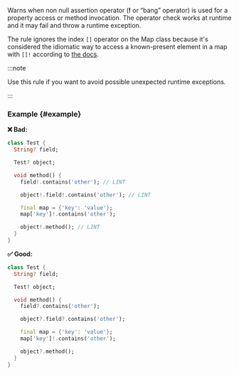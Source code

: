 
<RuleDetails version="3.2.0" severity="warning" />

Warns when non null assertion operator (**!** or “bang” operator) is used for a property access or method invocation. The operator check works at runtime and it may fail and throw a runtime exception.

The rule ignores the index `[]` operator on the Map class because it's considered the idiomatic way to access a known-present element in a map with `[]!` according to [the docs](https://dart.dev/null-safety/understanding-null-safety#the-map-index-operator-is-nullable).

:::note

Use this rule if you want to avoid possible unexpected runtime exceptions.

:::

### Example {#example}

**❌ Bad:**

```dart
class Test {
  String? field;

  Test? object;

  void method() {
    field!.contains('other'); // LINT

    object!.field!.contains('other'); // LINT

    final map = {'key': 'value'};
    map['key']!.contains('other');

    object!.method(); // LINT
  }
}
```

**✅ Good:**

```dart
class Test {
  String? field;

  Test? object;

  void method() {
    field?.contains('other');

    object?.field?.contains('other');

    final map = {'key': 'value'};
    map['key']!.contains('other');

    object?.method();
  }
}
```
